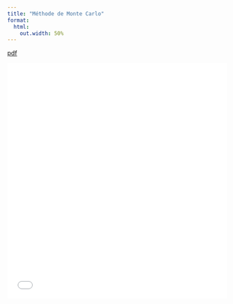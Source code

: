 ```yaml
---
title: "Méthode de Monte Carlo"
format:
  html:
    out.width: 50%
---
```


[pdf](3-MonteCarlo/td3_monte_carlo.pdf)


```{=html}

<embed
  src="3-MonteCarlo/td3_monte_carlo.pdf#zoom=FitV&navpanes=0&toolbar=0&pagemode=none"
  width="100%" height="540" />

```

